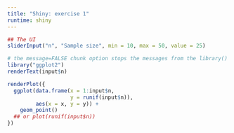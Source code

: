 ```yaml
---
title: "Shiny: exercise 1"
runtime: shiny
---
```

```r
## The UI
sliderInput("n", "Sample size", min = 10, max = 50, value = 25)
```

```r
# the message=FALSE chunk option stops the messages from the library() command printing after we knit
library("ggplot2")
renderText(input$n)

renderPlot({
  ggplot(data.frame(x = 1:input$n, 
                    y = runif(input$n)), 
         aes(x = x, y = y)) + 
    geom_point()
  ## or plot(runif(input$n))
})
```



